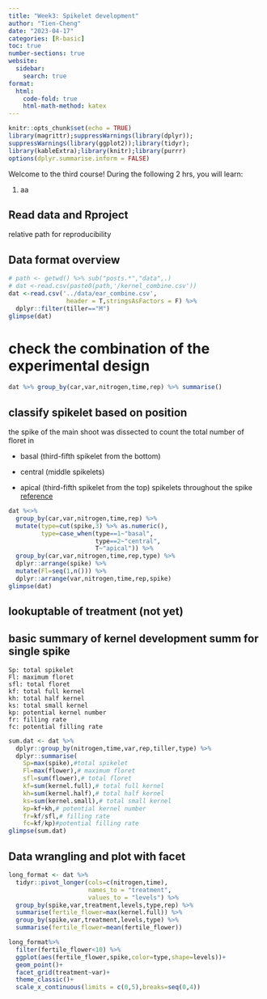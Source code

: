 ```yaml
---
title: "Week3: Spikelet development"
author: "Tien-Cheng"
date: "2023-04-17"
categories: [R-basic]
toc: true
number-sections: true
website: 
  sidebar:
    search: true
format:
  html: 
    code-fold: true
    html-math-method: katex
---
```


```r
knitr::opts_chunk$set(echo = TRUE)
library(magrittr);suppressWarnings(library(dplyr));
suppressWarnings(library(ggplot2));library(tidyr);
library(kableExtra);library(knitr);library(purrr)
options(dplyr.summarise.inform = FALSE)
```

Welcome to the third course! During the following 2 hrs, you will learn:

::: callout-note
1.  aa
:::

## Read data and Rproject

relative path for reproducibility

## Data format overview

```r
# path <- getwd() %>% sub("posts.*","data",.)
# dat <-read.csv(paste0(path,'/kernel_combine.csv'))
dat <-read.csv('../data/ear_combine.csv',
                header = T,stringsAsFactors = F) %>%
  dplyr::filter(tiller=="M")
glimpse(dat)

```

# check the combination of the experimental design

```r
dat %>% group_by(car,var,nitrogen,time,rep) %>% summarise()
```

## classify spikelet based on position

the spike of the main shoot was dissected to count the total number of floret in

-   basal (third-fifth spikelet from the bottom)

-   central (middle spikelets)

-   apical (third-fifth spikelet from the top) spikelets throughout the spike [reference](https://doi.org/10.1016/j.fcr.2020.107908)

```r
dat %<>%
  group_by(car,var,nitrogen,time,rep) %>% 
  mutate(type=cut(spike,3) %>% as.numeric(),
         type=case_when(type==1~"basal",
                        type==2~"central",
                        T~"apical")) %>% 
  group_by(car,var,nitrogen,time,rep,type) %>% 
  dplyr::arrange(spike) %>% 
  mutate(Fl=seq(1,n())) %>% 
  dplyr::arrange(var,nitrogen,time,rep,spike)
glimpse(dat)
```

## lookuptable of treatment (not yet)

## basic summary of kernel development summ for single spike

    Sp: total spikelet
    Fl: maximum floret 
    sfl: total floret
    kf: total full kernel
    kh: total half kernel
    ks: total small kernel
    kp: potential kernel number 
    fr: filling rate 
    fc: potential filling rate

```r
sum.dat <- dat %>% 
  dplyr::group_by(nitrogen,time,var,rep,tiller,type) %>% 
  dplyr::summarise(
    Sp=max(spike),#total spikelet
    Fl=max(flower),# maximum floret 
    sfl=sum(flower),# total floret
    kf=sum(kernel.full),# total full kernel
    kh=sum(kernel.half),# total half kernel
    ks=sum(kernel.small),# total small kernel
    kp=kf+kh,# potential kernel number 
    fr=kf/sfl,# filling rate 
    fc=kf/kp)#potential filling rate
glimpse(sum.dat)
```

## Data wrangling and plot with facet

```r
long_format <- dat %>% 
  tidyr::pivot_longer(cols=c(nitrogen,time),
                      names_to = "treatment",
                      values_to = "levels") %>% 
  group_by(spike,var,treatment,levels,type,rep) %>%
  summarise(fertile_flower=max(kernel.full)) %>% 
  group_by(spike,var,treatment,levels,type) %>%
  summarise(fertile_flower=mean(fertile_flower))

long_format%>% 
  filter(fertile_flower<10) %>% 
  ggplot(aes(fertile_flower,spike,color=type,shape=levels))+
  geom_point()+
  facet_grid(treatment~var)+
  theme_classic()+
  scale_x_continuous(limits = c(0,5),breaks=seq(0,4))

```

